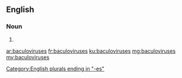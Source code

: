 ==English==

===Noun===
{{head|en|noun plural form}}

# {{plural of|baculovirus|lang=en}}

[[Category:English plurals ending in "-es"]]

[[ar:baculoviruses]]
[[fr:baculoviruses]]
[[ku:baculoviruses]]
[[mg:baculoviruses]]
[[my:baculoviruses]]